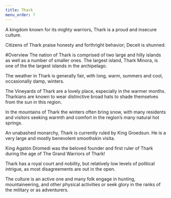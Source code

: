 ```yaml
---
title: Thark
menu_order: 7
---
```


A kingdom known for its mighty warriors, Thark is a proud and insecure culture.

Citizens of Thark praise honesty and forthright behavior; Deceit is shunned.

#Overview
The nation of Thark is comprised of two large and hilly islands as well as a number of smaller ones. The largest island, Thark Minora, is one of the the largest islands in the archipelago.

The weather in Thark is generally fair, with long, warm, summers and cool, occasionally damp, winters.

The Vineyards of Thark are a lovely place, especially in the warmer months. Tharkians are known to wear distinctive broad hats to shade themselves from the sun in this region.

In the mountains of Thark the winters often bring snow, with many residents and visitors seeking warmth and comfort in the region’s many natural hot springs.

An unabashed monarchy, Thark is currently ruled by King Groedsun. He is a very large and mostly benevolent smoothskin visita.

King Agatón Dromedi was the beloved founder and first ruler of Thark during the age of The Grand Warriors of Thark!

Thark has a royal court and nobility, but relatively low levels of political intrigue, as most disagreements are out in the open.

The culture is an active one and many folk engage in hunting, mountaineering, and other physical activities or seek glory in the ranks of the military or as adventurers.

